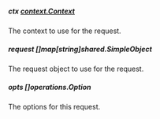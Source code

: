 
##### **ctx** [context.Context](https://pkg.go.dev/context#Context)
The context to use for the request.

##### **request** []map[string]shared.SimpleObject
The request object to use for the request.

##### **opts** []operations.Option
The options for this request.

